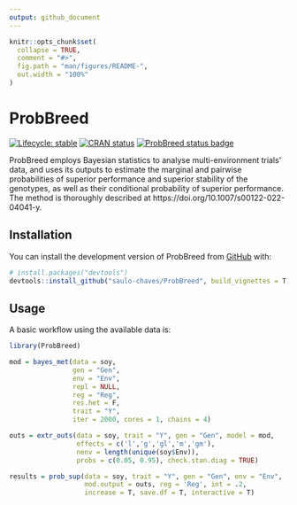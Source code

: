 ```yaml
---
output: github_document
---
```


<!-- README.md is generated from README.Rmd. Please edit that file -->

```r
knitr::opts_chunk$set(
  collapse = TRUE,
  comment = "#>",
  fig.path = "man/figures/README-",
  out.width = "100%"
)
```

# ProbBreed

<!-- badges: start -->
[![Lifecycle: stable](https://img.shields.io/badge/lifecycle-stable-brightgreen.svg)](https://lifecycle.r-lib.org/articles/stages.html#stable)
[![CRAN status](https://www.r-pkg.org/badges/version/ProbBreed)](https://CRAN.R-project.org/package=ProbBreed)
[![ProbBreed status badge](https://saulo-chaves.r-universe.dev/badges/ProbBreed)](https://saulo-chaves.r-universe.dev/ProbBreed)
<!-- badges: end -->

ProbBreed employs Bayesian statistics to analyse multi-environment trials' data, and uses its outputs to estimate the marginal and pairwise probabilities of superior performance and superior stability of the genotypes, as well as their conditional probability of superior performance. The method is thoroughly described at https://doi.org/10.1007/s00122-022-04041-y.
 
## Installation

You can install the development version of ProbBreed from [GitHub](https://github.com/) with:

``` r
# install.packages("devtools")
devtools::install_github("saulo-chaves/ProbBreed", build_vignettes = T)
```

## Usage

A basic workflow using the available data is:

```r
library(ProbBreed)

mod = bayes_met(data = soy,
                gen = "Gen",
                env = "Env",
                repl = NULL,
                reg = "Reg",
                res.het = F,
                trait = "Y",
                iter = 2000, cores = 1, chains = 4)

outs = extr_outs(data = soy, trait = "Y", gen = "Gen", model = mod,
                 effects = c('l','g','gl','m','gm'),
                 nenv = length(unique(soy$Env)),
                 probs = c(0.05, 0.95), check.stan.diag = TRUE)

results = prob_sup(data = soy, trait = "Y", gen = "Gen", env = "Env",
                   mod.output = outs, reg = 'Reg', int = .2,
                   increase = T, save.df = T, interactive = T)

```


